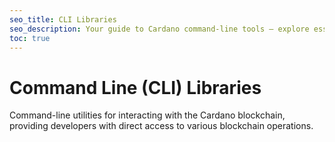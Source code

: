 ```yaml
---
seo_title: CLI Libraries
seo_description: Your guide to Cardano command-line tools — explore essential CLI libraries to create addresses, test contracts, build and sign txs, stake ops, and more.
toc: true
---
```



# Command Line (CLI) Libraries

Command-line utilities for interacting with the Cardano blockchain, providing developers with direct access to various blockchain operations.
